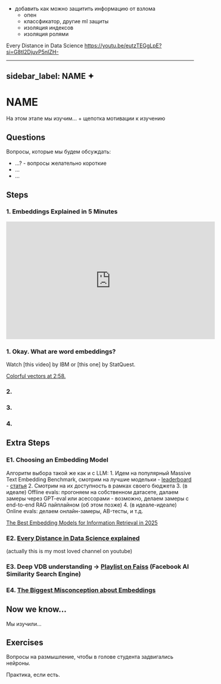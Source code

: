 - добавить как можно защитить информацию от взлома
    - опен
    - классфикатор, другие ml защиты
    - изоляция индексов
    - изоляция ролями


Every Distance in Data Science
https://youtu.be/eutzTEGgLpE?si=G8tI2DjuvP5nIZH-

---
sidebar_label: NAME ✦
---

# NAME

На этом этапе мы изучим... + щепотка мотивации к изучению

## Questions

Вопросы, которые мы будем обсуждать:
- ...? - вопросы желательно короткие
- ...
- ...

## Steps

### 1. Embeddings Explained in 5 Minutes

<iframe width="560" height="315" src="https://www.youtube.com/embed/8kJStTRuMcs?si=dZuh-W1RkQDaPYRF" title="YouTube video player" frameborder="0" allow="accelerometer; autoplay; clipboard-write; encrypted-media; gyroscope; picture-in-picture; web-share" referrerpolicy="strict-origin-when-cross-origin" allowfullscreen></iframe>

### 1. Okay. What are word **embeddings**?

Watch [this video] by IBM or [this one] by StatQuest.

[Colorful vectors at 2:58.](https://youtu.be/NEreO2zlXDk?si=b8j7Njn5HDGAo6Zw&t=178)

### 2.

### 3.

### 4.

## Extra Steps

### E1. Choosing an Embedding Model

Алгоритм выбора такой же как и с LLM:
    1. Идем на популярный Massive Text Embedding Benchmark, смотрим на лучшие модельки
        - [leaderboard](https://huggingface.co/spaces/mteb/leaderboard)
        - [статья](https://arxiv.org/abs/2210.07316)
    2. Смотрим на их доступность в рамках своего бюджета
    3. (в идеале) Offline evals: прогоняем на собственном датасете, далаем замеры через GPT-eval или асессорами
        - возможно, делаем замеры с end-to-end RAG пайплайном (об этом позже)
    4. (в идеале-идеале) Online evals: делаем онлайн-замеры, AB-тесты, и т.д.

[The Best Embedding Models for Information Retrieval in 2025](https://www.datastax.com/blog/best-embedding-models-information-retrieval-2025)

### E2. [Every Distance in Data Science explained](https://youtu.be/eutzTEGgLpE?si=xBJ_IRhGY4G33oSu)

(actually this is my most loved channel on youtube)

### E3. Deep VDB understanding -> [Playlist on Faiss](https://youtube.com/playlist?list=PLIUOU7oqGTLhlWpTz4NnuT3FekouIVlqc&si=cBh7QQmRZMddweLZ) (Facebook AI Similarity Search Engine)

### E4. [The Biggest Misconception about Embeddings](https://youtu.be/ulD7IsecPbU?si=HUSjzsYsmA200vTQ)

## Now we know...

Мы изучили...

## Exercises

Вопросы на размышление, чтобы в голове студента задвигались нейроны.

Практика, если есть.



